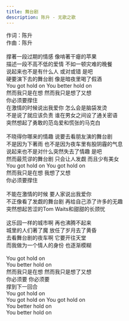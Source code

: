 ```yaml
---
title: 舞台剧
description: 陈升 - 无歌之歌
---
```


作词：陈升<br />作曲：陈升<br /><br />撑著一段过期的情感 像啃著干瘪的苹果<br />描述一段不高不低的爱情 不如一顿灾难的晚餐<br />说起来也不是有什么人 或对或错 是吧<br />硬要演下去的舞台剧 像是暗夜里喝了假酒<br />You got hold on You better hold on<br />然而我只是在想 然而我只是想了又想<br />你必须要撑住<br />在激情的时候说出我爱你 怎么会是脑袋发烫<br />不是说了就应该负责 谁在男女之间设了通关密语<br />突然想起了勇敢的范岛爱和慌张的马克白<br /><br />不晓得你哪来的情趣 说要去看朋友演的舞台剧<br />不是因为下著雨 也不是因为夜车里有股阴霾的气息<br />说起来也不是对什么突然失去了情趣 是吧<br />然而最荒谬的舞台剧 只会让人发觑 而且少有美女<br />You got hold on You got hold on<br />然而我只是在想 我想了又想<br />你必须要撑住<br /><br />不能在激情的时候 要人家说出我爱你<br />不正像看了发觑的舞台剧 再给自己添了许多的无趣<br />突然想起苦涩的Tom Waits和甜甜的长颈忧<br /><br />这乐园一样的城市啊 再也沸腾不起来<br />城里的人们著了魔 放任了岁月去了黄昏<br />去看舞台剧的夜车啊 它要开往天堂<br />而我做为一个情人的身份 也逐渐模糊<br /><br />You got hold on<br />You better hold on<br />然而我只是在想 然而我只是想了又想<br />你必须要 你必须要<br />撑到下一回合<br />You got hold on<br />You got hold on You got hold on<br />You better hold on<br />You better hold on